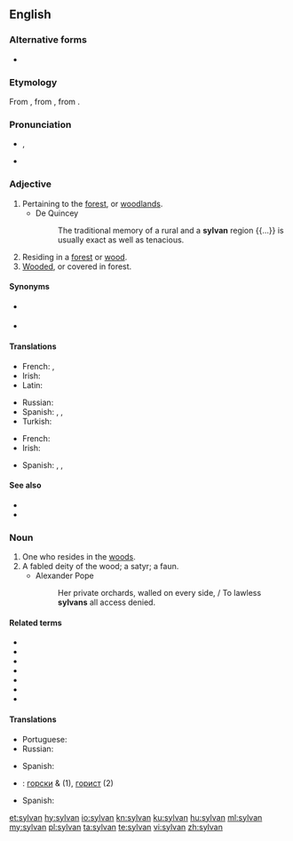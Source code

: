 ==English==

===Alternative forms===
* {{l|en|silvan}}

===Etymology===
From {{etyl|ML.|en}} {{m|la|sylvanus}}, from {{etyl|la|en}} {{m|la|Silvanus||god of the woods}}, from {{m|la|silva||forest}}.

===Pronunciation===
* {{enPR|sĭl'vən}}, {{IPA|/ˈsɪlvən/|lang=en}}
* {{audio|en-us-sylvan.ogg|Audio (US)|lang=en}}

===Adjective===
{{en-adj}}

# Pertaining to the [[forest]], or [[woodland]]s.
#* De Quincey
#*: The traditional memory of a rural and a '''sylvan''' region {{...}} is usually exact as well as tenacious.
# Residing in a [[forest]] or [[wood]].
# [[wooded|Wooded]], or covered in forest.

====Synonyms====
* {{sense|of or like a forest}} {{l|en|foresty}}
* {{sense|of or like a grove}} {{l|en|grovy}}

====Translations====
{{trans-top|pertaining to the forest}}
* French: {{t+|fr|sylvain}}, {{t+|fr|sylvestre|m|f}}
* Irish: {{t|ga|coillteach}}
* Latin: {{t|la|nemorālis|m|f}}
{{trans-mid}}
* Russian: {{t+|ru|лесно́й|m}}
* Spanish: {{t+|es|silvestre}}, {{t+|es|selvático}}, {{t|es|silvático}}
* Turkish: {{t+|tr|ormanlık}}
{{trans-bottom}}

{{trans-top|living in a forest}}
{{trans-mid}}
{{trans-bottom}}

{{trans-top|wooded}}
* French: {{t+|fr|sylvestre|m|f}}
* Irish: {{t|ga|coillteach}}
{{trans-mid}}
* Spanish: {{t+|es|silvestre}}, {{t+|es|selvático}}, {{t|es|silvático}}
{{trans-bottom}}

====See also====
* {{l|en|arboreal}} <!-- close but distinct: “of trees”, not “of forest” -->
* {{l|en|nemorous}}

===Noun===
{{en-noun}}

# One who resides in the [[woods]].
# A fabled deity of the wood; a satyr; a faun.
#* Alexander Pope
#*: Her private orchards, walled on every side, / To lawless '''sylvans''' all access denied.

====Related terms====
* {{l|en|Pennsylvania}}
* {{l|en|Silvanus}}
* {{l|en|silvicolous}}
* {{l|en|silviculture}}
* {{l|en|sylva}}
* {{l|en|sylvatic}}
* {{l|en|Transylvania}}

====Translations====
{{trans-top}}
* Portuguese: {{t+|pt|silvestre}}
* Russian: {{t+|ru|лесни́к|m}}
{{trans-mid}}
* Spanish: {{t|es|silvano}}
{{trans-bottom}}

{{checktrans-top}}
* {{ttbc|bg}}: [[горски]] {{g|m}} & {{g|p}} (1), [[горист]] {{g|m}} (2)
{{trans-mid}}
* Spanish: {{t-check|es|nemoroso}}
{{trans-bottom}}

[[et:sylvan]]
[[hy:sylvan]]
[[io:sylvan]]
[[kn:sylvan]]
[[ku:sylvan]]
[[hu:sylvan]]
[[ml:sylvan]]
[[my:sylvan]]
[[pl:sylvan]]
[[ta:sylvan]]
[[te:sylvan]]
[[vi:sylvan]]
[[zh:sylvan]]